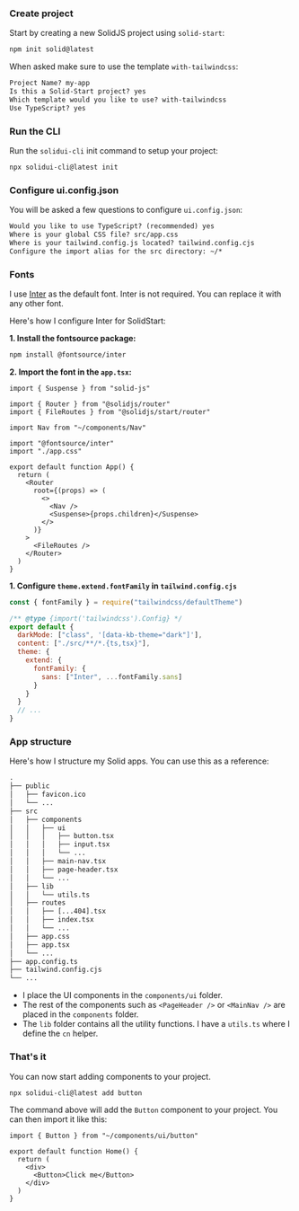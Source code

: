<MDXHeader title="SolidStart" description="Install and configure SolidStart." />

<Steps>

### Create project

Start by creating a new SolidJS project using `solid-start`:

```bash
npm init solid@latest
```

When asked make sure to use the template `with-tailwindcss`:

```txt showLineNumbers
Project Name? my-app
Is this a Solid-Start project? yes
Which template would you like to use? with-tailwindcss
Use TypeScript? yes
```

### Run the CLI

Run the `solidui-cli` init command to setup your project:

```bash
npx solidui-cli@latest init
```

### Configure ui.config.json

You will be asked a few questions to configure `ui.config.json`:

```txt showLineNumbers
Would you like to use TypeScript? (recommended) yes
Where is your global CSS file? src/app.css
Where is your tailwind.config.js located? tailwind.config.cjs
Configure the import alias for the src directory: ~/*
```

### Fonts

I use [Inter](https://rsms.me/inter/) as the default font. Inter is not required. You can replace it with any other font.

Here's how I configure Inter for SolidStart:

**1. Install the fontsource package:**

```bash
npm install @fontsource/inter
```

**2. Import the font in the `app.tsx`:**

```tsx {8}
import { Suspense } from "solid-js"

import { Router } from "@solidjs/router"
import { FileRoutes } from "@solidjs/start/router"

import Nav from "~/components/Nav"

import "@fontsource/inter"
import "./app.css"

export default function App() {
  return (
    <Router
      root={(props) => (
        <>
          <Nav />
          <Suspense>{props.children}</Suspense>
        </>
      )}
    >
      <FileRoutes />
    </Router>
  )
}
```

**1. Configure `theme.extend.fontFamily` in `tailwind.config.cjs`**

```js {9-11}
const { fontFamily } = require("tailwindcss/defaultTheme")

/** @type {import('tailwindcss').Config} */
export default {
  darkMode: ["class", '[data-kb-theme="dark"]'],
  content: ["./src/**/*.{ts,tsx}"],
  theme: {
    extend: {
      fontFamily: {
        sans: ["Inter", ...fontFamily.sans]
      }
    }
  }
  // ...
}
```

### App structure

Here's how I structure my Solid apps. You can use this as a reference:

```txt {7-11,15-16}
.
├── public
│   ├── favicon.ico
│   └── ...
├── src
│   ├── components
│   │   ├── ui
│   │   │   ├── button.tsx
│   │   │   ├── input.tsx
│   │   │   └── ...
│   │   ├── main-nav.tsx
│   │   ├── page-header.tsx
│   │   └── ...
│   ├── lib
│   │   └── utils.ts
│   ├── routes
│   │   ├── [...404].tsx
│   │   ├── index.tsx
│   │   └── ...
│   ├── app.css
│   ├── app.tsx
│   └── ...
├── app.config.ts
├── tailwind.config.cjs
└── ...
```

- I place the UI components in the `components/ui` folder.
- The rest of the components such as `<PageHeader />` or `<MainNav />` are placed in the `components` folder.
- The `lib` folder contains all the utility functions. I have a `utils.ts` where I define the `cn` helper.

### That's it

You can now start adding components to your project.

```bash
npx solidui-cli@latest add button
```

The command above will add the `Button` component to your project. You can then import it like this:

```tsx {1,6} showLineNumbers
import { Button } from "~/components/ui/button"

export default function Home() {
  return (
    <div>
      <Button>Click me</Button>
    </div>
  )
}
```

</Steps>
